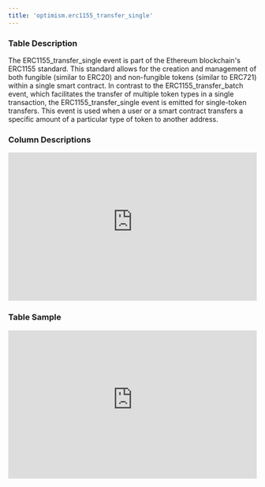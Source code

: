 ```yaml
---
title: 'optimism.erc1155_transfer_single'
---
```


### Table Description
The ERC1155_transfer_single event is part of the Ethereum blockchain's ERC1155 standard. This standard allows for the creation and management of both fungible (similar to ERC20) and non-fungible tokens (similar to ERC721) within a single smart contract. In contrast to the ERC1155_transfer_batch event, which facilitates the transfer of multiple token types in a single transaction, the ERC1155_transfer_single event is emitted for single-token transfers. This event is used when a user or a smart contract transfers a specific amount of a particular type of token to another address.
### Column Descriptions

<div>
    <iframe
        src="https://doc-embed-app.chainbasehq.com/columns/optimism.erc1155_transfer_single"
        width="100%"
        height="300px"
        frameBorder="0"
        scrolling="no"
    ></iframe>
</div>

### Table Sample

<div>
    <iframe
        src="https://doc-embed-app.chainbasehq.com/data/optimism.erc1155_transfer_single"
        width="100%"
        height="300px"
        frameBorder="0"
        scrolling="no"
    ></iframe>
</div>
